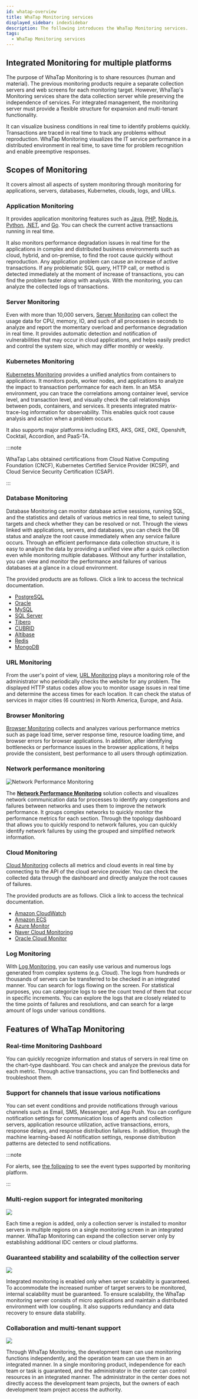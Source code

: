 ```yaml
---
id: whatap-overview
title: WhaTap Monitoring services
displayed_sidebar: indexSidebar
description: The following introduces the WhaTap Monitoring services.
tags:
  - WhaTap Monitoring services
---
```


## Integrated Monitoring for multiple platforms

The purpose of WhaTap Monitoring is to share resources (human and material). The previous monitoring products require a separate collection servers and web screens for each monitoring target. However, WhaTap's Monitoring services share the data collection server while preserving the independence of services. For integrated management, the monitoring server must provide a flexible structure for expansion and multi-tenant functionality.

It can visualize business conditions in real time to identify problems quickly. Transactions are traced in real time to track any problems without reproduction. WhaTap Monitoring visualizes the IT service performance in a distributed environment in real time, to save time for problem recognition and enable preemptive responses.

<Youtube ko="QDBfdKQ9EOA" en="2bBfkYvjNW4" ja="2bBfkYvjNW4" />

## Scopes of Monitoring

It covers almost all aspects of system monitoring through monitoring for applications, servers, databases, Kubernetes, clouds, logs, and URLs.

### Application Monitoring

<Videos url="https://www.whatap.io/old/video/main-product/monitoring_step_0.mp4" />

It provides application monitoring features such as [Java](java/introduction), [PHP](php/introduction), [Node.js](nodejs/introduction), [Python](python/introduction), [.NET](dotnet/introduction), and [Go](golang/introduction). You can check the current active transactions running in real time. 

It also monitors performance degradation issues in real time for the applications in complex and distributed business environments such as cloud, hybrid, and on-premise, to find the root cause quickly without reproduction. Any application problem can cause an increase of active transactions. If any problematic SQL query, HTTP call, or method is detected immediately at the moment of increase of transactions, you can find the problem faster along with analysis. With the monitoring, you can analyze the collected logs of transactions.

### Server Monitoring

<Videos url="https://whatap-landing-resource.s3.ap-northeast-2.amazonaws.com/prd/application/monitoring_step_1.mp4" />

Even with more than 10,000 servers, [Server Monitoring](server/introduction) can collect the usage data for CPU, memory, IO, and such of all processes in seconds to analyze and report the momentary overload and performance degradation in real time. It provides automatic detection and notification of vulnerabilities that may occur in cloud applications, and helps easily predict and control the system size, which may differ monthly or weekly.

### Kubernetes Monitoring

<Videos url="https://img.whatap.io/23/11/06/022318en_kubernetes_.mp4" />

[Kubernetes Monitoring](kubernetes/introduction) provides a unified analytics from containers to applications. It monitors pods, worker nodes, and applications to analyze the impact to transaction performance for each item. In an MSA environment, you can trace the correlations among container level, service level, and transaction level, and visually check the call relationships between pods, containers, and services. It presents integrated matrix-trace-log information for observability. This enables quick root cause analysis and action when a problem occurs.

It also supports major platforms including EKS, AKS, GKE, OKE, Openshift, Cocktail, Accordion, and PaaS-TA.

:::note

WhaTap Labs obtained certifications from Cloud Native Computing Foundation (CNCF), Kubernetes Certified Service Provider (KCSP), and Cloud Service Security Certification (CSAP).

:::

### Database Monitoring

<Videos url="https://img.whatap.io/23/11/06/031831DB_prd.mp4" />

Database Monitoring can monitor database active sessions, running SQL, and the statistics and details of various metrics in real time, to select tuning targets and check whether they can be resolved or not. Through the views linked with applications, servers, and databases, you can check the DB status and analyze the root cause immediately when any service failure occurs. Through an efficient performance data collection structure, it is easy to analyze the data by providing a unified view after a quick collection even while monitoring multiple databases. Without any further installation, you can view and monitor the performance and failures of various databases at a glance in a cloud environment.

The provided products are as follows. Click a link to access the technical documentation.

- [PostgreSQL](postgresql/monitoring-intro)
- [Oracle](oracle/monitoring-intro)
- [MySQL](mysql/monitoring-intro)
- [SQL Server](mssql/monitoring-intro)
- [Tibero](tibero/monitoring-intro)
- [CUBRID](cubrid/monitoring-intro)
- [Altibase](altibase/monitoring-intro)
- [Redis](redis/monitoring-intro)
- [MongoDB](mongodb/monitoring-intro)

### URL Monitoring

<Videos url="https://whatap-landing-resource.s3.ap-northeast-2.amazonaws.com/prd/application/monitoring_step_4.mp4" />

From the user's point of view, [URL Monitoring](url/url-intro) plays a monitoring role of the administrator who periodically checks the website for any problem. The displayed HTTP status codes allow you to monitor usage issues in real time and determine the access times for each location. It can check the status of services in major cities (6 countries) in North America, Europe, and Asia.

### Browser Monitoring

<ImgLang img="browser-start.png" />

[Browser Monitoring](browser) collects and analyzes various performance metrics such as page load time, server response time, resource loading time, and browser errors for browser applications. In addition, after identifying bottlenecks or performance issues in the browser applications, it helps provide the consistent, best performance to all users through optimization.

### Network performance monitoring

![Network Performance Monitoring](https://preview.whatap.io/assets/assets/image/intro_npm.png)

The **[Network Performance Monitoring](npm/introduction)** solution collects and visualizes network communication data for processes to identify any congestions and failures between networks and uses them to improve the network performance. It groups complex networks to quickly monitor the performance metrics for each section. Through the topology dashboard that allows you to quickly respond to network failures, you can quickly identify network failures by using the grouped and simplified network information.

### Cloud Monitoring

[Cloud Monitoring](ref-cloud/cloud) collects all metrics and cloud events in real time by connecting to the API of the cloud service provider. You can check the collected data through the dashboard and directly analyze the root causes of failures.

The provided products are as follows. Click a link to access the technical documentation.

- [Amazon CloudWatch](amazon-cloudwatch/install-agent)
- [Amazon ECS](amazon-ecs/introduction)
- [Azure Monitor](azure/install-agent)
- [Naver Cloud Monitoring](ncloud/install-agent)
- [Oracle Cloud Monitor](oracle-cloud/install-agent)

### Log Monitoring

With [Log Monitoring](log/introduction), you can easily use various and numerous logs generated from complex systems (e.g. Cloud). The logs from hundreds or thousands of servers can be transferred to be checked in an integrated manner. You can search for logs flowing on the screen. For statistical purposes, you can categorize logs to see the count trend of them that occur in specific increments. You can explore the logs that are closely related to the time points of failures and resolutions, and can search for a large amount of logs under various conditions.

## Features of WhaTap Monitoring

### Real-time Monitoring Dashboard

<ImgLang img="apm-dashboard.png" />

You can quickly recognize information and status of servers in real time on the chart-type dashboard. You can check and analyze the previous data for each metric. Through active transactions, you can find bottlenecks and troubleshoot them.

### Support for channels that issue various notifications

<ImgLang img='overview-notification.png'/>

You can set event conditions and provide notifications through various channels such as Email, SMS, Messenger, and App Push. You can configure notification settings for communication loss of agents and collection servers, application resource utilization, active transactions, errors, response delays, and response distribution failures. In addition, through the machine learning-based AI notification settings, response distribution patterns are detected to send notifications.

:::note

For alerts, see [the following](support-env#support-notice) to see the event types supported by monitoring platform.

:::

### Multi-region support for integrated monitoring

![](https://www.whatap.io/img/platform/solution_06.jpg)

Each time a region is added, only a collection server is installed to monitor servers in multiple regions on a single monitoring screen in an integrated manner. WhaTap Monitoring can expand the collection server only by establishing additional IDC centers or cloud platforms.

### Guaranteed stability and scalability of the collection server

![](https://www.whatap.io/img/platform/solution_07.jpg)

Integrated monitoring is enabled only when server scalability is guaranteed. To accommodate the increased number of target servers to be monitored, internal scalability must be guaranteed. To ensure scalability, the WhaTap monitoring server consists of micro applications and maintain a distributed environment with low coupling. It also supports redundancy and data recovery to ensure data stability.

### Collaboration and multi-tenant support

![](https://www.whatap.io/img/platform/solution_08.jpg)

Through WhaTap Monitoring, the development team can use monitoring functions independently, and the operation team can use them in an integrated manner. In a single monitoring product, independence for each team or task is guaranteed, and the administrator in the center can control resources in an integrated manner. The administrator in the center does not directly access the development team projects, but the owners of each development team project access the authority.
